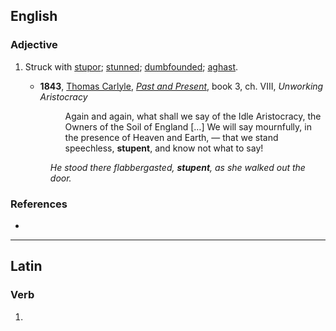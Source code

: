 ==English==

===Adjective===
{{en-adj}}

# {{rare}} Struck with [[stupor]]; [[stunned]]; [[dumbfounded]]; [[aghast]].
#* '''1843''', [[w:Thomas_Carlyle|Thomas Carlyle]], ''[[:w:Past and Present (book)|Past and Present]]'', book 3, ch. VIII, ''Unworking Aristocracy''
#*: Again and again, what shall we say of the Idle Aristocracy, the Owners of the Soil of England […] We will say mournfully, in the presence of Heaven and Earth, — that we stand speechless, '''stupent''', and know not what to say!
#: ''He stood there flabbergasted, '''stupent''', as she walked out the door.''

===References===
* {{R:Century 1911}}

----

==Latin==

===Verb===
{{la-verb-form|stupent}}

# {{conjugation of|stupeo|stupeō|3|p|pres|act|ind|lang=la}}